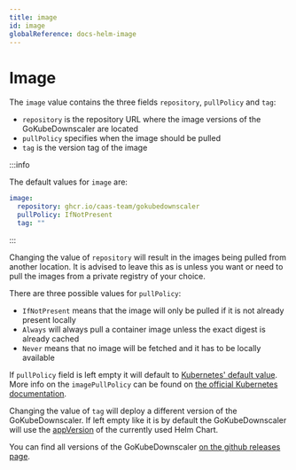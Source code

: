```yaml
---
title: image
id: image
globalReference: docs-helm-image
---
```


# Image

The `image` value contains the three fields `repository`, `pullPolicy` and `tag`:

- `repository` is the repository URL where the image versions of the GoKubeDownscaler are located
- `pullPolicy` specifies when the image should be pulled
- `tag` is the version tag of the image

:::info

The default values for `image` are:

```yaml
image:
  repository: ghcr.io/caas-team/gokubedownscaler
  pullPolicy: IfNotPresent
  tag: ""
```

:::

Changing the value of `repository` will result in the images being pulled from another location.
It is advised to leave this as is unless you want or need to pull the images from a private registry of your choice.

There are three possible values for `pullPolicy`:

- `IfNotPresent` means that the image will only be pulled if it is not already present locally
- `Always` will always pull a container image unless the exact digest is already cached
- `Never` means that no image will be fetched and it has to be locally available

If `pullPolicy` field is left empty it will default to [Kubernetes' default value](https://kubernetes.io/docs/concepts/containers/images/#imagepullpolicy-defaulting).
More info on the `imagePullPolicy` can be found on [the official Kubernetes documentation](https://kubernetes.io/docs/concepts/containers/images/#image-pull-policy).

Changing the value of `tag` will deploy a different version of the GoKubeDownscaler.
If left empty like it is by default the GoKubeDownscaler will use the
[appVersion](repo:deployments/chart/Chart.yaml#L10) of the currently used Helm Chart.

You can find all versions of the GoKubeDownscaler [on the github releases page](https://github.com/caas-team/gokubedownscaler/releases).
